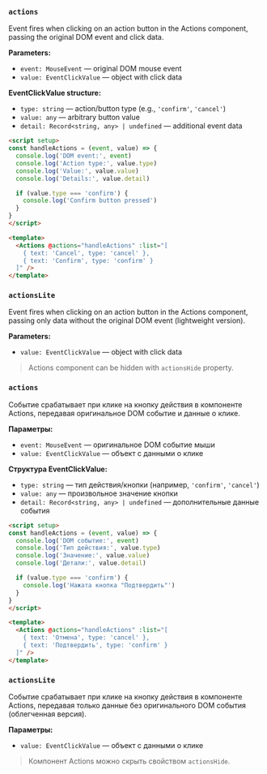 ### `actions`

Event fires when clicking on an action button in the Actions component, passing the original DOM event and click data.

**Parameters:**
- `event: MouseEvent` — original DOM mouse event
- `value: EventClickValue` — object with click data

**EventClickValue structure:**
- `type: string` — action/button type (e.g., `'confirm'`, `'cancel'`)
- `value: any` — arbitrary button value
- `detail: Record<string, any> | undefined` — additional event data

```html
<script setup>
const handleActions = (event, value) => {
  console.log('DOM event:', event)
  console.log('Action type:', value.type)
  console.log('Value:', value.value)
  console.log('Details:', value.detail)

  if (value.type === 'confirm') {
    console.log('Confirm button pressed')
  }
}
</script>

<template>
  <Actions @actions="handleActions" :list="[
    { text: 'Cancel', type: 'cancel' },
    { text: 'Confirm', type: 'confirm' }
  ]" />
</template>
```

### `actionsLite`

Event fires when clicking on an action button in the Actions component, passing only data without the original DOM event (lightweight version).

**Parameters:**
- `value: EventClickValue` — object with click data

> Actions component can be hidden with `actionsHide` property.
### `actions`

Событие срабатывает при клике на кнопку действия в компоненте Actions, передавая оригинальное DOM событие и данные о клике.

**Параметры:**
- `event: MouseEvent` — оригинальное DOM событие мыши
- `value: EventClickValue` — объект с данными о клике

**Структура EventClickValue:**
- `type: string` — тип действия/кнопки (например, `'confirm'`, `'cancel'`)
- `value: any` — произвольное значение кнопки
- `detail: Record<string, any> | undefined` — дополнительные данные события

```html
<script setup>
const handleActions = (event, value) => {
  console.log('DOM событие:', event)
  console.log('Тип действия:', value.type)
  console.log('Значение:', value.value)
  console.log('Детали:', value.detail)

  if (value.type === 'confirm') {
    console.log('Нажата кнопка "Подтвердить"')
  }
}
</script>

<template>
  <Actions @actions="handleActions" :list="[
    { text: 'Отмена', type: 'cancel' },
    { text: 'Подтвердить', type: 'confirm' }
  ]" />
</template>
```

### `actionsLite`

Событие срабатывает при клике на кнопку действия в компоненте Actions, передавая только данные без оригинального DOM события (облегченная версия).

**Параметры:**
- `value: EventClickValue` — объект с данными о клике

> Компонент Actions можно скрыть свойством `actionsHide`.

